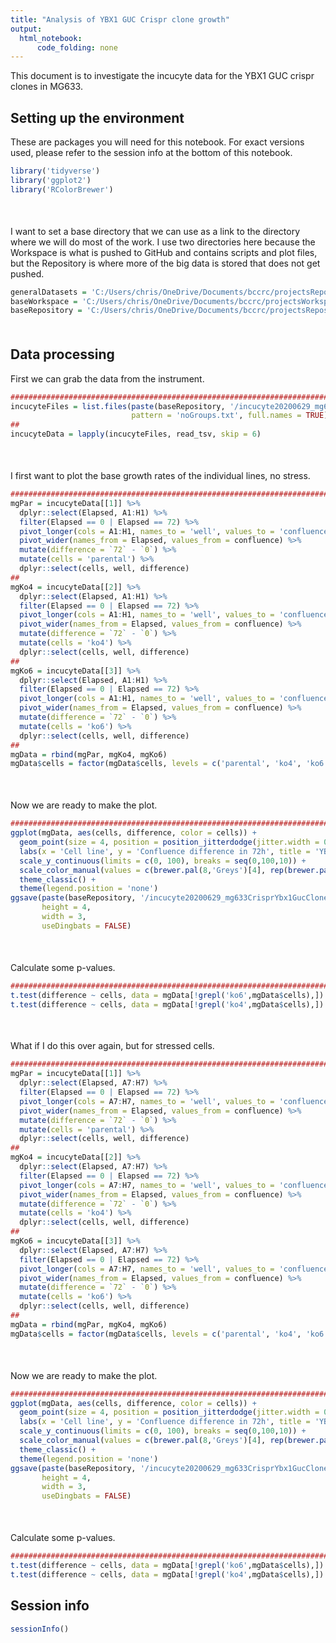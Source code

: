 ```yaml
---
title: "Analysis of YBX1 GUC Crispr clone growth"
output:
  html_notebook:
      code_folding: none
---
```


This document is to investigate the incucyte data for the YBX1 GUC crispr clones in MG633. 

## Setting up the environment

These are packages you will need for this notebook. For exact versions used, please refer to the session info at the bottom of this notebook.

```r
library('tidyverse')
library('ggplot2')
library('RColorBrewer')
```

<div style="margin-bottom:50px;"></div>

I want to set a base directory that we can use as a link to the directory where we will do most of the work. I use two directories here because the Workspace is what is pushed to GitHub and contains scripts and plot files, but the Repository is where more of the big data is stored that does not get pushed.

```r
generalDatasets = 'C:/Users/chris/OneDrive/Documents/bccrc/projectsRepository/generalDatasets'
baseWorkspace = 'C:/Users/chris/OneDrive/Documents/bccrc/projectsWorkspace/sorensenLab/relatedToYbx1'
baseRepository = 'C:/Users/chris/OneDrive/Documents/bccrc/projectsRepository/sorensenLab/relatedToYbx1'
```

<div style="margin-bottom:50px;"></div>

## Data processing

First we can grab the data from the instrument.

```r
##########################################################################################
incucyteFiles = list.files(paste(baseRepository, '/incucyte20200629_mg633CrisprYbx1GucClonesTbhp/', sep = ''),
                           pattern = 'noGroups.txt', full.names = TRUE)
##
incucyteData = lapply(incucyteFiles, read_tsv, skip = 6)
```

<div style="margin-bottom:50px;"></div>

I first want to plot the base growth rates of the individual lines, no stress.

```r
##########################################################################################
mgPar = incucyteData[[1]] %>%
  dplyr::select(Elapsed, A1:H1) %>%
  filter(Elapsed == 0 | Elapsed == 72) %>%
  pivot_longer(cols = A1:H1, names_to = 'well', values_to = 'confluence') %>%
  pivot_wider(names_from = Elapsed, values_from = confluence) %>%
  mutate(difference = `72` - `0`) %>%
  mutate(cells = 'parental') %>%
  dplyr::select(cells, well, difference)
##
mgKo4 = incucyteData[[2]] %>%
  dplyr::select(Elapsed, A1:H1) %>%
  filter(Elapsed == 0 | Elapsed == 72) %>%
  pivot_longer(cols = A1:H1, names_to = 'well', values_to = 'confluence') %>%
  pivot_wider(names_from = Elapsed, values_from = confluence) %>%
  mutate(difference = `72` - `0`) %>%
  mutate(cells = 'ko4') %>%
  dplyr::select(cells, well, difference)
##
mgKo6 = incucyteData[[3]] %>%
  dplyr::select(Elapsed, A1:H1) %>%
  filter(Elapsed == 0 | Elapsed == 72) %>%
  pivot_longer(cols = A1:H1, names_to = 'well', values_to = 'confluence') %>%
  pivot_wider(names_from = Elapsed, values_from = confluence) %>%
  mutate(difference = `72` - `0`) %>%
  mutate(cells = 'ko6') %>%
  dplyr::select(cells, well, difference)
##
mgData = rbind(mgPar, mgKo4, mgKo6)
mgData$cells = factor(mgData$cells, levels = c('parental', 'ko4', 'ko6'))
```

<div style="margin-bottom:50px;"></div>

Now we are ready to make the plot.

```r
##########################################################################################
ggplot(mgData, aes(cells, difference, color = cells)) +
  geom_point(size = 4, position = position_jitterdodge(jitter.width = 0.50)) +
  labs(x = 'Cell line', y = 'Confluence difference in 72h', title = 'YBX1 GUC clone growth') +
  scale_y_continuous(limits = c(0, 100), breaks = seq(0,100,10)) +
  scale_color_manual(values = c(brewer.pal(8,'Greys')[4], rep(brewer.pal(8,'RdBu')[1],2))) +
  theme_classic() +
  theme(legend.position = 'none')
ggsave(paste(baseRepository, '/incucyte20200629_mg633CrisprYbx1GucClonesTbhp/scatter_mg633Ybx1GucGrowthDifference.pdf', sep = ''),
       height = 4,
       width = 3,
       useDingbats = FALSE)
```

<div style="margin-bottom:50px;"></div>

Calculate some p-values.

```r
##########################################################################################
t.test(difference ~ cells, data = mgData[!grepl('ko6',mgData$cells),])
t.test(difference ~ cells, data = mgData[!grepl('ko4',mgData$cells),])
```

<div style="margin-bottom:50px;"></div>

What if I do this over again, but for stressed cells.

```r
##########################################################################################
mgPar = incucyteData[[1]] %>%
  dplyr::select(Elapsed, A7:H7) %>%
  filter(Elapsed == 0 | Elapsed == 72) %>%
  pivot_longer(cols = A7:H7, names_to = 'well', values_to = 'confluence') %>%
  pivot_wider(names_from = Elapsed, values_from = confluence) %>%
  mutate(difference = `72` - `0`) %>%
  mutate(cells = 'parental') %>%
  dplyr::select(cells, well, difference)
##
mgKo4 = incucyteData[[2]] %>%
  dplyr::select(Elapsed, A7:H7) %>%
  filter(Elapsed == 0 | Elapsed == 72) %>%
  pivot_longer(cols = A7:H7, names_to = 'well', values_to = 'confluence') %>%
  pivot_wider(names_from = Elapsed, values_from = confluence) %>%
  mutate(difference = `72` - `0`) %>%
  mutate(cells = 'ko4') %>%
  dplyr::select(cells, well, difference)
##
mgKo6 = incucyteData[[3]] %>%
  dplyr::select(Elapsed, A7:H7) %>%
  filter(Elapsed == 0 | Elapsed == 72) %>%
  pivot_longer(cols = A7:H7, names_to = 'well', values_to = 'confluence') %>%
  pivot_wider(names_from = Elapsed, values_from = confluence) %>%
  mutate(difference = `72` - `0`) %>%
  mutate(cells = 'ko6') %>%
  dplyr::select(cells, well, difference)
##
mgData = rbind(mgPar, mgKo4, mgKo6)
mgData$cells = factor(mgData$cells, levels = c('parental', 'ko4', 'ko6'))
```

<div style="margin-bottom:50px;"></div>

Now we are ready to make the plot.

```r
##########################################################################################
ggplot(mgData, aes(cells, difference, color = cells)) +
  geom_point(size = 4, position = position_jitterdodge(jitter.width = 0.50)) +
  labs(x = 'Cell line', y = 'Confluence difference in 72h', title = 'YBX1 GUC clone growth - tBHP') +
  scale_y_continuous(limits = c(0, 100), breaks = seq(0,100,10)) +
  scale_color_manual(values = c(brewer.pal(8,'Greys')[4], rep(brewer.pal(8,'RdBu')[1],2))) +
  theme_classic() +
  theme(legend.position = 'none')
ggsave(paste(baseRepository, '/incucyte20200629_mg633CrisprYbx1GucClonesTbhp/scatter_mg633Ybx1GucGrowthDifferenceTbhp18uM.pdf', sep = ''),
       height = 4,
       width = 3,
       useDingbats = FALSE)
```

<div style="margin-bottom:50px;"></div>

Calculate some p-values.

```r
##########################################################################################
t.test(difference ~ cells, data = mgData[!grepl('ko6',mgData$cells),])
t.test(difference ~ cells, data = mgData[!grepl('ko4',mgData$cells),])
```

## Session info

```r
sessionInfo()
```
